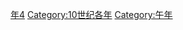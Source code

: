 {{Catnav|頁面分類|历史|歷史時代|年|10世纪各年}}

{{catmore}}
{{Commons category|934}}

[[Category:930年代|年4]]
[[Category:10世纪各年|Category:10世纪各年]]
[[Category:午年|Category:午年]]